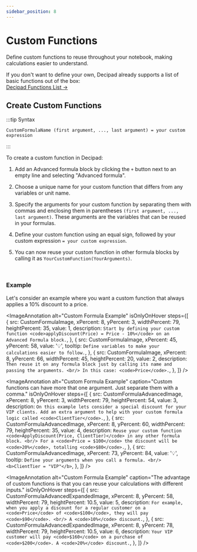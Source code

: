 ```yaml
---
sidebar_position: 8
---
```



# Custom Functions

Define custom functions to reuse throughout your notebook, making calculations easier to understand.

If you don't want to define your own, Decipad already supports a list of basic functions out of the box: <br/>
[Decipad Functions List →](/docs/functions-list)

## Create Custom Functions

:::tip Syntax

`CustomFormulaName (first argument, ..., last argument) = your custom expression`

:::

To create a custom function in Decipad:

1. Add an Advanced formula block by clicking the `+` button next to an empty line and selecting "Advanced formula".

2. Choose a unique name for your custom function that differs from any variables or unit name.

3. Specify the arguments for your custom function by separating them with commas and enclosing them in parentheses `(first argument, ..., last argument)`. These arguments are the variables that can be reused in your formulas.

4. Define your custom function using an equal sign, followed by your custom expression `= your custom expression`.

5. You can now reuse your custom function in other formula blocks by calling it as `YourCustomFunction(YourArguments)`.

<br />

### Example

Let's consider an example where you want a custom function that always applies a 10% discount to a price.

<ImageAnnotation
  alt="Custom Formula Example"
  isOnlyOnHover
  steps={[
    {
      src: CustomFormulaImage,
      xPercent: 8,
      yPercent: 3,
      widthPercent: 79,
      heightPercent: 35,
      value: 1,
      description: `Start by defining your custom function <code>applyDiscount(Price) = Price - 10%</code> on an Advanced Formula block.`,
    },
    {
      src: CustomFormulaImage,
      xPercent: 45,
      yPercent: 58,
      value: '💡',
      tooltip: `Define variables to make your calculations easier to follow.`,
    },
    {
      src: CustomFormulaImage,
      xPercent: 8,
      yPercent: 66,
      widthPercent: 45,
      heightPercent: 20,
      value: 2,
      description: `Then reuse it on any formula block just by calling its name and passing the arguments. <br/> In this case: <code>Price</code>.`,
    },
  ]}
/>

<ImageAnnotation
  alt="Custom Formula Example"
  caption="Custom functions can have more that one argument. Just separate them with a comma."
  isOnlyOnHover
  steps={[
    {
      src: CustomFormulaAdvancedImage,
      xPercent: 8,
      yPercent: 3,
      widthPercent: 79,
      heightPercent: 54,
      value: 3,
      description: `On this example lets consider a special discount for your VIP clients. Add an extra argument to help with your custom formula logic called <code>ClientTier</code>.`,
    },
    {
      src: CustomFormulaAdvancedImage,
      xPercent: 8,
      yPercent: 60,
      widthPercent: 79,
      heightPercent: 35,
      value: 4,
      description: `Reuse your custom function  <code>ApplyDiscount(Price, ClientTier)</code> in any other formula block. <br/> For a <code>Price = $100</code> the discount will be <code>20%</code>, totalling <code>$80</code>.`,
    },
    {
      src: CustomFormulaAdvancedImage,
      xPercent: 73,
      yPercent: 84,
      value: '💡',
      tooltip: `Define your arguments when you call a formula. <br/><b>ClientTier = "VIP"</b>`,
    },
  ]}
/>

<ImageAnnotation
  alt="Custom Formula Example"
  caption="The advantage of custom functions is that you can reuse your calculations with different inputs."
  isOnlyOnHover
  steps={[
    {
      src: CustomFormulaAdvancedExpandedImage,
      xPercent: 8,
      yPercent: 58,
      widthPercent: 79,
      heightPercent: 10.5,
      value: 5,
      description: `For example, when you apply a discount for a regular customer on a <code>Price</code> of <code>$100</code>, they will pay <code>$90</code>. <br/> A <code>10%</code> discount.`,
    },
    {
      src: CustomFormulaAdvancedExpandedImage,
      xPercent: 8,
      yPercent: 78,
      widthPercent: 79,
      heightPercent: 10.5,
      value: 6,
      description: `Your VIP customer will pay <code>$160</code> on a purchase of <code>$200</code>. A <code>20%</code> discount.`,
    },
  ]}
/>

<!--
```deci live
even (n) = n mod 2 == 0
even(10)
==> true
```

-->
